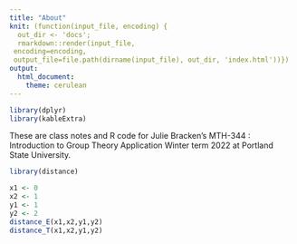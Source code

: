 ```yaml
---
title: "About"
knit: (function(input_file, encoding) {
  out_dir <- 'docs';
  rmarkdown::render(input_file,
 encoding=encoding,
 output_file=file.path(dirname(input_file), out_dir, 'index.html'))})
output:
  html_document:
    theme: cerulean
---
```


```r
library(dplyr)
library(kableExtra)
```

These are class notes and R code for Julie Bracken's MTH-344 : Introduction to Group Theory Application Winter term 2022 at Portland State University.

```r
library(distance)
```


```r
x1 <- 0
x2 <- 1
y1 <- 1
y2 <- 2
distance_E(x1,x2,y1,y2)
distance_T(x1,x2,y1,y2)
```


